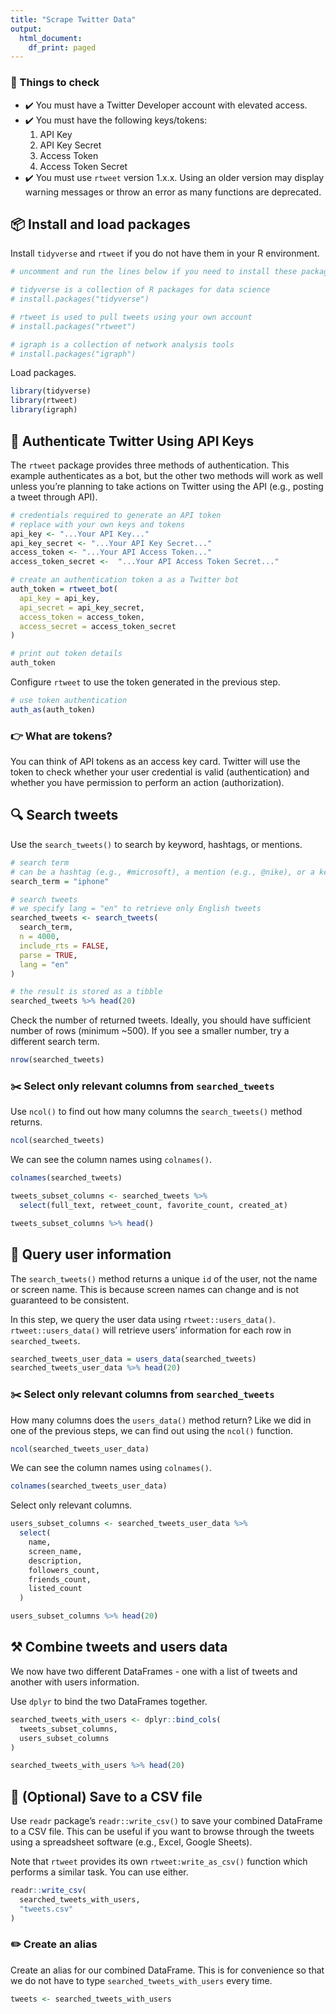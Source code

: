 ```yaml
---
title: "Scrape Twitter Data"
output:
  html_document:
    df_print: paged
---
```




### 📌 Things to check

- ✔️ You must have a Twitter Developer account with elevated access.
- ✔️ You must have the following keys/tokens:
  1. API Key
  2. API Key Secret
  3. Access Token
  4. Access Token Secret
- ✔️ You must use `rtweet` version 1.x.x. Using an older version may display warning messages or throw an error as many functions are deprecated.



## 📦 Install and load packages

Install `tidyverse` and `rtweet` if you do not have them in your R environment.

```r
# uncomment and run the lines below if you need to install these packages

# tidyverse is a collection of R packages for data science
# install.packages("tidyverse")

# rtweet is used to pull tweets using your own account
# install.packages("rtweet")

# igraph is a collection of network analysis tools
# install.packages("igraph")
```

Load packages.

```r
library(tidyverse)
library(rtweet)
library(igraph)
```


## 🔑 Authenticate Twitter Using API Keys

The `rtweet` package provides three methods of authentication. This example authenticates as a bot, but the other two methods will work as well unless you're planning to take actions on Twitter using the API (e.g., posting a tweet through API).

```r
# credentials required to generate an API token
# replace with your own keys and tokens
api_key <- "...Your API Key..."
api_key_secret <- "...Your API Key Secret..."
access_token <- "...Your API Access Token..."
access_token_secret <-  "...Your API Access Token Secret..."

# create an authentication token a as a Twitter bot
auth_token = rtweet_bot(
  api_key = api_key,
  api_secret = api_key_secret,
  access_token = access_token,
  access_secret = access_token_secret
)

# print out token details
auth_token
```

Configure `rtweet` to use the token generated in the previous step.

```r
# use token authentication
auth_as(auth_token)
```


### 👉 What are tokens?

You can think of API tokens as an access key card. Twitter will use the token to check whether your user credential is valid (authentication) and whether you have permission to perform an action (authorization).




## 🔍 Search tweets

Use the `search_tweets()` to search by keyword, hashtags, or mentions.

```r
# search term
# can be a hashtag (e.g., #microsoft), a mention (e.g., @nike), or a keyword (e.g., iphone)
search_term = "iphone"

# search tweets
# we specify lang = "en" to retrieve only English tweets
searched_tweets <- search_tweets(
  search_term,
  n = 4000,
  include_rts = FALSE,
  parse = TRUE,
  lang = "en"
)

# the result is stored as a tibble
searched_tweets %>% head(20)
```

Check the number of returned tweets. Ideally, you should have sufficient number of rows (minimum ~500). If you see a smaller number, try a different search term.

```r
nrow(searched_tweets)
```



### ✂️ Select only relevant columns from `searched_tweets`

Use `ncol()` to find out how many columns the `search_tweets()` method returns.

```r
ncol(searched_tweets)
```

We can see the column names using `colnames()`.

```r
colnames(searched_tweets)
```



```r
tweets_subset_columns <- searched_tweets %>% 
  select(full_text, retweet_count, favorite_count, created_at)

tweets_subset_columns %>% head()
```



## 🧑 Query user information

The `search_tweets()` method returns a unique `id` of the user, not the name or screen name. This is because screen names can change and is not guaranteed to be consistent.

In this step, we query the user data using `rtweet::users_data()`. `rtweet::users_data()` will retrieve users' information for each row in `searched_tweets`.

```r
searched_tweets_user_data = users_data(searched_tweets)
searched_tweets_user_data %>% head(20)
```



### ✂️ Select only relevant columns from `searched_tweets`

How many columns does the `users_data()` method return? Like we did in one of the previous steps, we can find out using the `ncol()` function.

```r
ncol(searched_tweets_user_data)
```

We can see the column names using `colnames()`.

```r
colnames(searched_tweets_user_data)
```

Select only relevant columns.

```r
users_subset_columns <- searched_tweets_user_data %>% 
  select(
    name,
    screen_name,
    description,
    followers_count,
    friends_count,
    listed_count
  )

users_subset_columns %>% head(20)
```



## ⚒️ Combine tweets and users data

We now have two different DataFrames - one with a list of tweets and another with users information.

Use `dplyr` to bind the two DataFrames together.

```r
searched_tweets_with_users <- dplyr::bind_cols(
  tweets_subset_columns,
  users_subset_columns
)

searched_tweets_with_users %>% head(20)
```



## 💾 (Optional) Save to a CSV file

Use `readr` package's `readr::write_csv()` to save your combined DataFrame to a CSV file. This can be useful if you want to browse through the tweets using a spreadsheet software (e.g., Excel, Google Sheets).

Note that `rtweet` provides its own `rtweet:write_as_csv()` function which performs a similar task. You can use either.


```r
readr::write_csv(
  searched_tweets_with_users,
  "tweets.csv"
)
```



### ✏️ Create an alias

Create an alias for our combined DataFrame. This is for convenience so that we do not have to type `searched_tweets_with_users` every time.

```r
tweets <- searched_tweets_with_users
```


